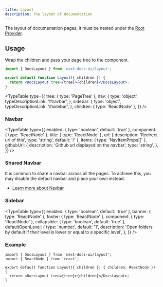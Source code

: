 ```yaml
---
title: Layout
description: The layout of documentation
---
```


The layout of documentation pages, it must be nested under the
[Root Provider](/docs/ui/blocks/root-provider).

## Usage

Wrap the children and pass your page tree to the component.

```jsx
import { DocsLayout } from 'next-docs-ui/layout';

export default function Layout({ children }) {
  return <DocsLayout tree={tree}>{children}</DocsLayout>;
}
```

<TypeTable
  type={{
    tree: { type: 'PageTree' },
    nav: {
      type: 'object',
      typeDescriptionLink: '#navbar',
    },
    sidebar: {
      type: 'object',
      typeDescriptionLink: '#sidebar',
    },
    children: { type: 'ReactNode' },
  }}
/>

### Navbar

<TypeTable
  type={{
    enabled: { type: 'boolean', default: 'true' },
    component: { type: 'ReactNode' },
    title: { type: 'ReactNode' },
    url: { description: 'Redirect url of title', type: 'string', default: '/' },
    items: { type: 'NavItemProps[]' },
    githubUrl: {
      description: 'Github url displayed on the navbar',
      type: 'string',
    },
  }}
/>

### Shared Navbar

It is common to share a navbar across all the pages. To achieve this, you may
disable the default navbar and place your own instead.

- [Learn more about Navbar](/docs/ui/blocks/nav)

### Sidebar

<TypeTable
  type={{
    enabled: { type: 'boolean', default: 'true' },
    banner: { type: 'ReactNode' },
    footer: { type: 'ReactNode' },
    component: { type: 'ReactNode' },
    collapsible: { type: 'boolean', default: 'true' },
    defaultOpenLevel: {
      type: 'number',
      default: '1',
      description:
        'Open folders by default if their level is lower or equal to a specific level',
    },
  }}
/>

### Example

```tsx title="app/docs/[[...slug]]/layout.tsx"
import { DocsLayout } from 'next-docs-ui/layout';
import { ReactNode } from 'react';

export default function Layout({ children }: { children: ReactNode }) {
  return <DocsLayout tree={tree}>{children}</DocsLayout>;
}
```
